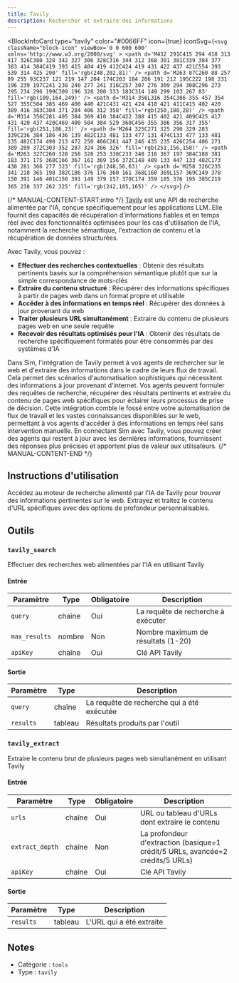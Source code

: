 ```yaml
---
title: Tavily
description: Rechercher et extraire des informations
---
```



<BlockInfoCard 
  type="tavily"
  color="#0066FF"
  icon={true}
  iconSvg={`<svg className="block-icon" viewBox='0 0 600 600' xmlns='http://www.w3.org/2000/svg' >
      <path
        d='M432 291C415 294 418 313 417 326C380 328 342 327 306 328C316 344 312 368 301 381C339 384 377 383 414 384C419 393 415 404 419 412C424 419 431 422 437 421C554 393 539 314 425 290'
        fill='rgb(248,202,81)'
      />
      <path
        d='M263 87C260 88 257 89 255 93C237 121 219 147 204 174C203 184 206 191 212 195C222 198 231 196 239 197C241 238 240 277 241 316C257 307 276 309 294 308C296 273 295 234 296 199C309 196 328 200 333 183C314 149 299 103 267 83'
        fill='rgb(109,164,249)'
      />
      <path
        d='M314 356L316 354C386 355 457 354 527 355C504 385 469 400 440 421C431 421 424 418 421 411C415 402 420 389 416 383C384 371 284 406 312 358'
        fill='rgb(250,188,28)'
      />
      <path
        d='M314 356C281 405 384 369 410 384C422 388 415 402 421 409C425 417 431 420 437 420C469 400 504 384 529 360C456 355 386 356 317 355'
        fill='rgb(251,186,23)'
      />
      <path
        d='M264 325C271 325 290 329 283 339C236 384 186 436 139 482C133 481 133 477 131 474C133 477 133 481 135 482C174 490 213 472 250 466C261 447 246 435 235 426C254 406 271 389 289 372C303 352 287 324 266 326'
        fill='rgb(251,156,158)'
      />
      <path
        d='M263 327C260 328 256 328 253 330C233 348 216 367 197 384C188 381 183 371 175 368C166 367 161 369 156 372C148 409 133 447 133 482C173 430 281 366 277 323'
        fill='rgb(248,56,63)'
      />
      <path
        d='M258 326C235 341 218 365 198 382C186 376 176 360 161 368L160 369L157 369C149 378 150 391 146 401C150 391 149 379 157 370C174 359 185 376 195 385C219 365 238 337 262 325'
        fill='rgb(242,165,165)'
      />
    </svg>`}
/>

{/* MANUAL-CONTENT-START:intro */}
[Tavily](https://www.tavily.com/) est une API de recherche alimentée par l'IA, conçue spécifiquement pour les applications LLM. Elle fournit des capacités de récupération d'informations fiables et en temps réel avec des fonctionnalités optimisées pour les cas d'utilisation de l'IA, notamment la recherche sémantique, l'extraction de contenu et la récupération de données structurées.

Avec Tavily, vous pouvez :

- **Effectuer des recherches contextuelles** : Obtenir des résultats pertinents basés sur la compréhension sémantique plutôt que sur la simple correspondance de mots-clés
- **Extraire du contenu structuré** : Récupérer des informations spécifiques à partir de pages web dans un format propre et utilisable
- **Accéder à des informations en temps réel** : Récupérer des données à jour provenant du web
- **Traiter plusieurs URL simultanément** : Extraire du contenu de plusieurs pages web en une seule requête
- **Recevoir des résultats optimisés pour l'IA** : Obtenir des résultats de recherche spécifiquement formatés pour être consommés par des systèmes d'IA

Dans Sim, l'intégration de Tavily permet à vos agents de rechercher sur le web et d'extraire des informations dans le cadre de leurs flux de travail. Cela permet des scénarios d'automatisation sophistiqués qui nécessitent des informations à jour provenant d'internet. Vos agents peuvent formuler des requêtes de recherche, récupérer des résultats pertinents et extraire du contenu de pages web spécifiques pour éclairer leurs processus de prise de décision. Cette intégration comble le fossé entre votre automatisation de flux de travail et les vastes connaissances disponibles sur le web, permettant à vos agents d'accéder à des informations en temps réel sans intervention manuelle. En connectant Sim avec Tavily, vous pouvez créer des agents qui restent à jour avec les dernières informations, fournissent des réponses plus précises et apportent plus de valeur aux utilisateurs.
{/* MANUAL-CONTENT-END */}

## Instructions d'utilisation

Accédez au moteur de recherche alimenté par l'IA de Tavily pour trouver des informations pertinentes sur le web. Extrayez et traitez le contenu d'URL spécifiques avec des options de profondeur personnalisables.

## Outils

### `tavily_search`

Effectuer des recherches web alimentées par l'IA en utilisant Tavily

#### Entrée

| Paramètre | Type | Obligatoire | Description |
| --------- | ---- | ---------- | ----------- |
| `query` | chaîne | Oui | La requête de recherche à exécuter |
| `max_results` | nombre | Non | Nombre maximum de résultats \(1-20\) |
| `apiKey` | chaîne | Oui | Clé API Tavily |

#### Sortie

| Paramètre | Type | Description |
| --------- | ---- | ----------- |
| `query` | chaîne | La requête de recherche qui a été exécutée |
| `results` | tableau | Résultats produits par l'outil |

### `tavily_extract`

Extraire le contenu brut de plusieurs pages web simultanément en utilisant Tavily

#### Entrée

| Paramètre | Type | Obligatoire | Description |
| --------- | ---- | ---------- | ----------- |
| `urls` | chaîne | Oui | URL ou tableau d'URLs dont extraire le contenu |
| `extract_depth` | chaîne | Non | La profondeur d'extraction \(basique=1 crédit/5 URLs, avancée=2 crédits/5 URLs\) |
| `apiKey` | chaîne | Oui | Clé API Tavily |

#### Sortie

| Paramètre | Type | Description |
| --------- | ---- | ----------- |
| `results` | tableau | L'URL qui a été extraite |

## Notes

- Catégorie : `tools`
- Type : `tavily`
